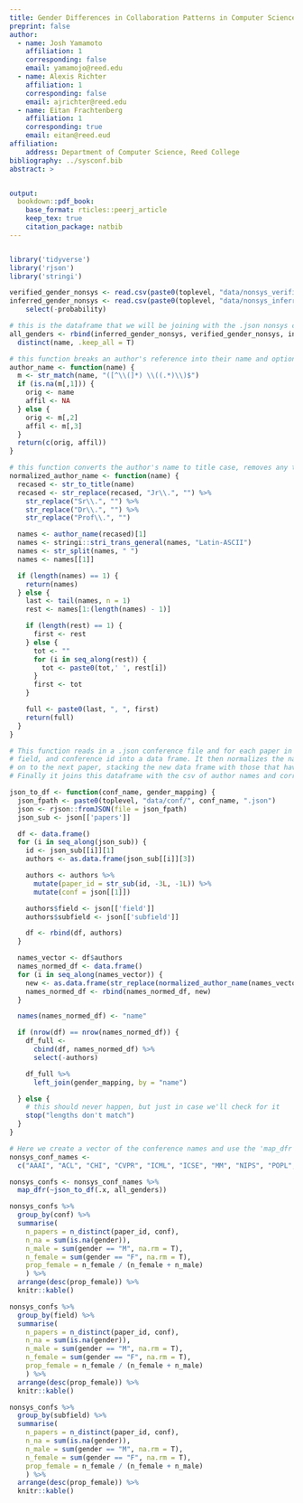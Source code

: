 ```yaml
---
title: Gender Differences in Collaboration Patterns in Computer Science
preprint: false
author:
  - name: Josh Yamamoto
    affiliation: 1
    corresponding: false
    email: yamamojo@reed.edu
  - name: Alexis Richter
    affiliation: 1
    corresponding: false
    email: ajrichter@reed.edu
  - name: Eitan Frachtenberg
    affiliation: 1
    corresponding: true
    email: eitan@reed.eud
affiliation:
    address: Department of Computer Science, Reed College
bibliography: ../sysconf.bib
abstract: >


output:
  bookdown::pdf_book:
    base_format: rticles::peerj_article
    keep_tex: true
    citation_package: natbib
---
```


```r
```

```r
library('tidyverse')
library('rjson')
library('stringi')

verified_gender_nonsys <- read.csv(paste0(toplevel, "data/nonsys_verified_gender_mapping.csv"), na.strings = "")
inferred_gender_nonsys <- read.csv(paste0(toplevel, "data/nonsys_inferred_gender_mapping.csv"), na.strings = "") %>%
    select(-probability)

# this is the dataframe that we will be joining with the .json nonsys conference files
all_genders <- rbind(inferred_gender_nonsys, verified_gender_nonsys, inferred_gender, verified_gender) %>% 
  distinct(name, .keep_all = T)

# this function breaks an author's reference into their name and optionally their affiliation
author_name <- function(name) {
  m <- str_match(name, "([^\\(]*) \\((.*)\\)$")
  if (is.na(m[,1])) {
    orig <- name
    affil <- NA
  } else {
    orig <- m[,2]
    affil <- m[,3]
  }
  return(c(orig, affil))
}

# this function converts the author's name to title case, removes any titles, and formats their name to be 'lastname, firstname'
normalized_author_name <- function(name) {
  recased <- str_to_title(name)
  recased <- str_replace(recased, "Jr\\.", "") %>%
    str_replace("Sr\\.", "") %>%
    str_replace("Dr\\.", "") %>%
    str_replace("Prof\\.", "")

  names <- author_name(recased)[1]
  names <- stringi::stri_trans_general(names, "Latin-ASCII")
  names <- str_split(names, " ")
  names <- names[[1]]

  if (length(names) == 1) {
    return(names)
  } else {
    last <- tail(names, n = 1)
    rest <- names[1:(length(names) - 1)]

    if (length(rest) == 1) {
      first <- rest
    } else {
      tot <- ""
      for (i in seq_along(rest)) {
        tot <- paste0(tot,' ', rest[i])
      }
      first <- tot
    }

    full <- paste0(last, ", ", first)
    return(full)
  }
}

# This function reads in a .json conference file and for each paper in the conference it extracts the author names, paper id,
# field, and conference id into a data frame. It then normalizes the names using 'normalized_author_name' and moves
# on to the next paper, stacking the new data frame with those that have already been created each time.
# Finally it joins this dataframe with the csv of author names and corresponding genders.

json_to_df <- function(conf_name, gender_mapping) {
  json_fpath <- paste0(toplevel, "data/conf/", conf_name, ".json")
  json <- rjson::fromJSON(file = json_fpath)
  json_sub <- json[['papers']]

  df <- data.frame()
  for (i in seq_along(json_sub)) {
    id <- json_sub[[i]][1]
    authors <- as.data.frame(json_sub[[i]][3])

    authors <- authors %>%
      mutate(paper_id = str_sub(id, -3L, -1L)) %>%
      mutate(conf = json[[1]])

    authors$field <- json[['field']]
    authors$subfield <- json[['subfield']]

    df <- rbind(df, authors)
  }

  names_vector <- df$authors
  names_normed_df <- data.frame()
  for (i in seq_along(names_vector)) {
    new <- as.data.frame(str_replace(normalized_author_name(names_vector[i]), "\\s+", " "))
    names_normed_df <- rbind(names_normed_df, new)
  }

  names(names_normed_df) <- "name"

  if (nrow(df) == nrow(names_normed_df)) {
    df_full <-
      cbind(df, names_normed_df) %>%
      select(-authors)

    df_full %>%
      left_join(gender_mapping, by = "name")

  } else {
    # this should never happen, but just in case we'll check for it
    stop("lengths don't match")
  }
}

# Here we create a vector of the conference names and use the 'map_dfr' function to apply 'json_to_df' to each conference.
nonsys_conf_names <-
  c("AAAI", "ACL", "CHI", "CVPR", "ICML", "ICSE", "MM", "NIPS", "POPL","SIGCSE", "SIGGRAPH", "SODA", "STOC", "WSDM", "WWW", "SIGIR", "KDD", "ICDM", "ITICSE", "FOCS", "TACAS")

nonsys_confs <- nonsys_conf_names %>%
  map_dfr(~json_to_df(.x, all_genders))

```


```r
nonsys_confs %>%
  group_by(conf) %>%
  summarise(
    n_papers = n_distinct(paper_id, conf),
    n_na = sum(is.na(gender)),
    n_male = sum(gender == "M", na.rm = T),
    n_female = sum(gender == "F", na.rm = T),
    prop_female = n_female / (n_female + n_male)
    ) %>%
  arrange(desc(prop_female)) %>%
  knitr::kable()

nonsys_confs %>%
  group_by(field) %>%
  summarise(
    n_papers = n_distinct(paper_id, conf),
    n_na = sum(is.na(gender)),
    n_male = sum(gender == "M", na.rm = T),
    n_female = sum(gender == "F", na.rm = T),
    prop_female = n_female / (n_female + n_male)
    ) %>%
  arrange(desc(prop_female)) %>%
  knitr::kable()

nonsys_confs %>%
  group_by(subfield) %>%
  summarise(
    n_papers = n_distinct(paper_id, conf),
    n_na = sum(is.na(gender)),
    n_male = sum(gender == "M", na.rm = T),
    n_female = sum(gender == "F", na.rm = T),
    prop_female = n_female / (n_female + n_male)
    ) %>%
  arrange(desc(prop_female)) %>%
  knitr::kable()
```














